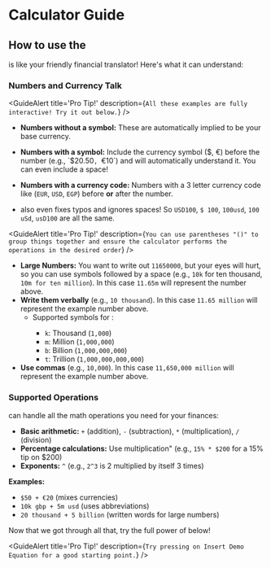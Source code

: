 

<div className="pt-8 pb-32 prose m-auto dark:prose-invert">

# Calculator Guide

## How to use the <AppIcon name docs />

<AppIcon name docs /> is like your friendly financial translator! Here's what it
can understand:

### Numbers and Currency Talk

<GuideAlert
  title='Pro Tip!'
  description={`All these examples are fully interactive! Try it out below.`}
/>

- **Numbers without a symbol:** These are automatically implied to be your base currency.

<CalculatorBlock hideButtons small preset='1000' />

- **Numbers with a symbol:** Include the currency symbol ($, €) before the
  number (e.g., `$20.50`, `€10`) and <AppIcon name docs /> will automatically understand it. You can even include a space!

<CalculatorBlock hideButtons small preset='$1000' />

- **Numbers with a currency code:** Numbers with a 3 letter currency code like
  (`EUR`, `USD`, `EGP`) before **or** after the number.

- also <AppIcon name docs /> even fixes typos and ignores spaces! So `USD100`, `$ 100`, `100usd`, `100 uSd`, `usD100` are all the same.

<CalculatorBlock hideButtons small preset='1000 usd' />

<GuideAlert
  title='Pro Tip!'
  description={`You can use parentheses "()" to group things together and ensure the calculator performs the operations in the desired order`}
/>

- **Large Numbers:** You want to write out `11650000`, but your eyes will hurt,
  so you can use symbols followed by a space (e.g., `10k` for ten thousand,
  `10m for ten million`). In this case `11.65m` will represent the number above.
- **Write them verbally** (e.g., `10 thousand`). In this case `11.65 million` will
  represent the example number above.
  - Supported symbols for <AppIcon name docs />:
    - `k`: Thousand (`1,000`)
    - `m`: Million (`1,000,000`)
    - `b`: Billion (`1,000,000,000`)
    - `t`: Trillion (`1,000,000,000,000`)
- **Use commas** (e.g., `10,000`). In this case `11,650,000 million` will represent the example number above.

<CalculatorBlock
  hideButtons
  small
  preset='USD1k + 10 million usd + $11,650,000'
/>

### Supported Operations

<span>
  <AppIcon name docs /> can handle all the math operations you need for your
  finances:
</span>

- **Basic arithmetic:** `+` (addition), `-` (subtraction), `*` (multiplication), `/` (division)
- **Percentage calculations:** Use multiplication" (e.g., `15% * $200` for a 15% tip on $200)
- **Exponents:** `^` (e.g., `2^3` is 2 multiplied by itself 3 times)

**Examples:**

- `$50 + €20` (mixes currencies)
- `10k gbp + 5m usd` (uses abbreviations)
- `20 thousand + 5 billion` (written words for large numbers)

Now that we got through all that, try the full power of <AppIcon name docs /> below!

<GuideAlert
  title='Pro Tip!'
  description={`Try pressing on Insert Demo Equation for a good starting point.`}
/>

<CalculatorBlock small />

</div>
